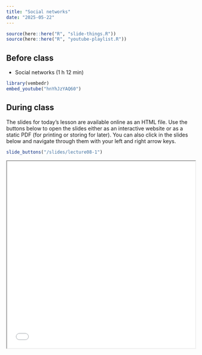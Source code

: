 ```yaml
---
title: "Social networks"
date: "2025-05-22"
---
```


```r
source(here::here("R", "slide-things.R"))
source(here::here("R", "youtube-playlist.R"))
```


## Before class

- <i class="fab fa-youtube"></i> Social networks (1 h 12 min)

```r
library(vembedr)
embed_youtube("hnYhJzYAQ60")
```


## During class

The slides for today's lesson are available online as an HTML file. Use the buttons below to open the slides either as an interactive website or as a static PDF (for printing or storing for later). You can also click in the slides below and navigate through them with your left and right arrow keys.

```r
slide_buttons("/slides/lecture08-1")
```
<iframe src="/slides/lecture08-1.html" width="100%" height="500px"></iframe> 